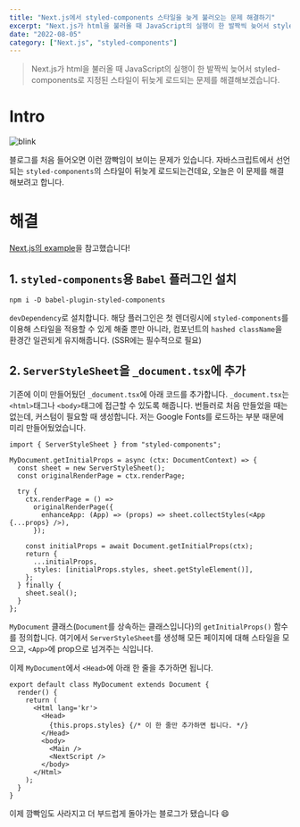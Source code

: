 ```yaml
---
title: "Next.js에서 styled-components 스타일을 늦게 불러오는 문제 해결하기"
excerpt: "Next.js가 html을 불러올 때 JavaScript의 실행이 한 발짝씩 늦어서 styled-components로 지정된 스타일이 뒤늦게 로드되는 문제를 해결해보겠습니다."
date: "2022-08-05"
category: ["Next.js", "styled-components"]
---
```


> Next.js가 html을 불러올 때 JavaScript의 실행이 한 발짝씩 늦어서 styled-components로 지정된 스타일이 뒤늦게 로드되는 문제를 해결해보겠습니다.

# Intro

![blink](/static/img/Next.js%EC%97%90%EC%84%9C%20styled-components%20%EC%8A%A4%ED%83%80%EC%9D%BC%EC%9D%84%20%EB%8A%A6%EA%B2%8C%20%EB%B6%88%EB%9F%AC%EC%98%A4%EB%8A%94%20%EB%AC%B8%EC%A0%9C%20%ED%95%B4%EA%B2%B0%ED%95%98%EA%B8%B0/blink.gif)

블로그를 처음 들어오면 이런 깜빡임이 보이는 문제가 있습니다. 자바스크립트에서 선언되는 `styled-components`의 스타일이 뒤늦게 로드되는건데요, 오늘은 이 문제를 해결해보려고 합니다.

# 해결

[Next.js의 example](https://github.com/vercel/next.js/blob/canary/examples/with-styled-components)을 참고했습니다!

## 1. `styled-components`용 `Babel` 플러그인 설치

```code
npm i -D babel-plugin-styled-components
```

`devDependency`로 설치합니다. 해당 플러그인은 첫 렌더링시에 `styled-components`를 이용해 스타일을 적용할 수 있게 해줄 뿐만 아니라, 컴포넌트의 `hashed className`을 환경간 일관되게 유지해줍니다. (SSR에는 필수적으로 필요)

## 2. `ServerStyleSheet`을 `_document.tsx`에 추가

기존에 이미 만들어뒀던 `_document.tsx`에 아래 코드를 추가합니다. `_document.tsx`는 `<html>`태그나 `<body>`태그에 접근할 수 있도록 해줍니다. 번들러로 처음 만들었을 때는 없는데, 커스텀이 필요할 때 생성합니다. 저는 Google Fonts를 로드하는 부분 때문에 미리 만들어뒀었습니다.

```tsx
import { ServerStyleSheet } from "styled-components";

MyDocument.getInitialProps = async (ctx: DocumentContext) => {
  const sheet = new ServerStyleSheet();
  const originalRenderPage = ctx.renderPage;

  try {
    ctx.renderPage = () =>
      originalRenderPage({
        enhanceApp: (App) => (props) => sheet.collectStyles(<App {...props} />),
      });

    const initialProps = await Document.getInitialProps(ctx);
    return {
      ...initialProps,
      styles: [initialProps.styles, sheet.getStyleElement()],
    };
  } finally {
    sheet.seal();
  }
};
```

`MyDocument` 클래스(`Document`를 상속하는 클래스입니다)의 `getInitialProps()` 함수를 정의합니다. 여기에서 `ServerStyleSheet`를 생성해 모든 페이지에 대해 스타일을 모으고, `<App>`에 prop으로 넘겨주는 식입니다.

이제 `MyDocument`에서 `<Head>`에 아래 한 줄을 추가하면 됩니다.

```tsx
export default class MyDocument extends Document {
  render() {
    return (
      <Html lang='kr'>
        <Head>
          {this.props.styles} {/* 이 한 줄만 추가하면 됩니다. */}
        </Head>
        <body>
          <Main />
          <NextScript />
        </body>
      </Html>
    );
  }
}
```

이제 깜빡임도 사라지고 더 부드럽게 돌아가는 블로그가 됐습니다 😄
